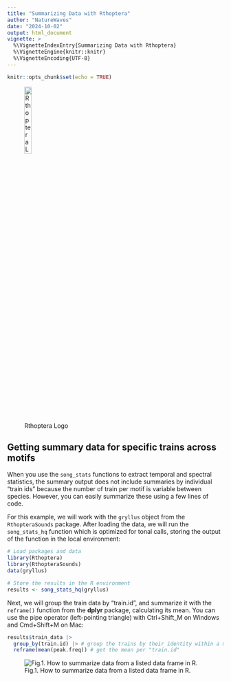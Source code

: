 ```yaml
---
title: "Summarizing Data with Rthoptera"
author: "NatureWaves"
date: "2024-10-02"
output: html_document 
vignette: >
  %\VignetteIndexEntry{Summarizing Data with Rthoptera}
  %\VignetteEngine{knitr::knitr}
  %\VignetteEncoding{UTF-8}
---
```



```r
knitr::opts_chunk$set(echo = TRUE)
```

![Rthoptera Logo](../man/figures/rthoptera_logo_darkgrey.png){width=20%}

## Getting summary data for specific trains across motifs

When you use the `song_stats` functions to extract temporal and spectral statistics, the summary output does not include summaries by individual "train ids" because the number of train per motif is variable between species. However, you can easily summarize these using a few lines of code.

For this example, we will work with the `gryllus` object from the `RthopteraSounds` package. After loading the data, we will run the `song_stats_hq` function which is optimized for tonal calls, storing the output of the function in the local environment:
```r
# Load packages and data
library(Rthoptera)
library(RthopteraSounds)
data(gryllus)

# Store the results in the R environment
results <- song_stats_hq(gryllus)
```

Next, we will group the train data by "train.id", and summarize it with the `reframe()` function from the **dplyr** package, calculating its mean. You can use the pipe operator (left-pointing triangle) with Ctrl+Shift_M on Windows and Cmd+Shift+M on Mac:
```r
results$train_data |> 
  group_by(train.id) |> # group the trains by their identity within a motif
  reframe(mean(peak.freq)) # get the mean per "train.id" 
```


![Fig.1. How to summarize data from a listed data frame in R.](../man/figures/summarize.gif)
